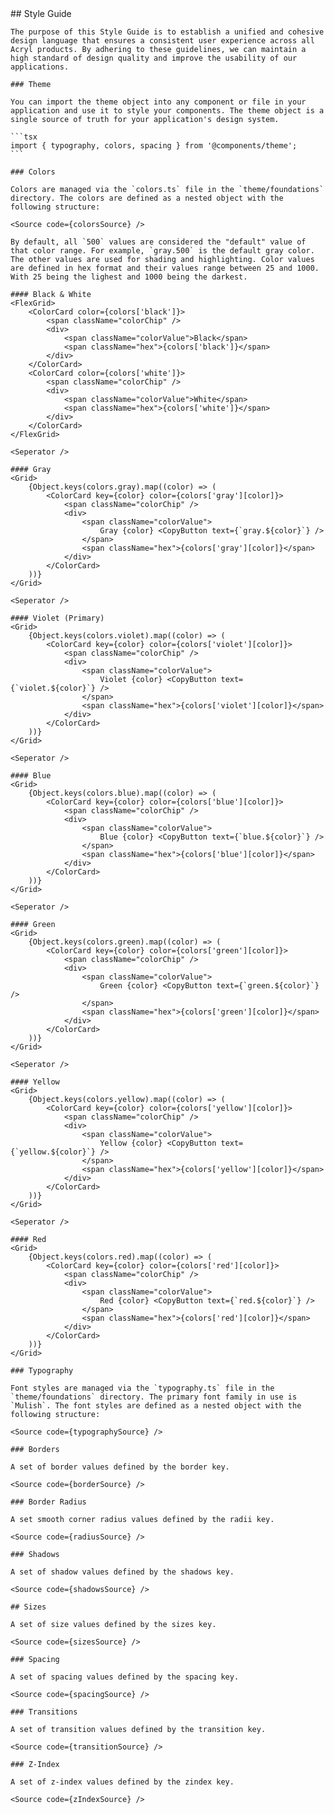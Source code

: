 




<Meta title="Style Guide" />

<div className="custom-docs">
	## Style Guide

    The purpose of this Style Guide is to establish a unified and cohesive design language that ensures a consistent user experience across all Acryl products. By adhering to these guidelines, we can maintain a high standard of design quality and improve the usability of our applications.

    ### Theme

    You can import the theme object into any component or file in your application and use it to style your components. The theme object is a single source of truth for your application's design system.

    ```tsx
    import { typography, colors, spacing } from '@components/theme';
    ```

    ### Colors

    Colors are managed via the `colors.ts` file in the `theme/foundations` directory. The colors are defined as a nested object with the following structure:

    <Source code={colorsSource} />

    By default, all `500` values are considered the "default" value of that color range. For example, `gray.500` is the default gray color. The other values are used for shading and highlighting. Color values are defined in hex format and their values range between 25 and 1000. With 25 being the lighest and 1000 being the darkest.

    #### Black & White
    <FlexGrid>
    	<ColorCard color={colors['black']}>
    		<span className="colorChip" />
    		<div>
    			<span className="colorValue">Black</span>
    			<span className="hex">{colors['black']}</span>
    		</div>
    	</ColorCard>
    	<ColorCard color={colors['white']}>
    		<span className="colorChip" />
    		<div>
    			<span className="colorValue">White</span>
    			<span className="hex">{colors['white']}</span>
    		</div>
    	</ColorCard>
    </FlexGrid>

    <Seperator />

    #### Gray
    <Grid>
    	{Object.keys(colors.gray).map((color) => (
    		<ColorCard key={color} color={colors['gray'][color]}>
    			<span className="colorChip" />
    			<div>
    				<span className="colorValue">
    					Gray {color} <CopyButton text={`gray.${color}`} />
    				</span>
    				<span className="hex">{colors['gray'][color]}</span>
    			</div>
    		</ColorCard>
    	))}
    </Grid>

    <Seperator />

    #### Violet (Primary)
    <Grid>
    	{Object.keys(colors.violet).map((color) => (
    		<ColorCard key={color} color={colors['violet'][color]}>
    			<span className="colorChip" />
    			<div>
    				<span className="colorValue">
    					Violet {color} <CopyButton text={`violet.${color}`} />
    				</span>
    				<span className="hex">{colors['violet'][color]}</span>
    			</div>
    		</ColorCard>
    	))}
    </Grid>

    <Seperator />

    #### Blue
    <Grid>
    	{Object.keys(colors.blue).map((color) => (
    		<ColorCard key={color} color={colors['blue'][color]}>
    			<span className="colorChip" />
    			<div>
    				<span className="colorValue">
    					Blue {color} <CopyButton text={`blue.${color}`} />
    				</span>
    				<span className="hex">{colors['blue'][color]}</span>
    			</div>
    		</ColorCard>
    	))}
    </Grid>

    <Seperator />

    #### Green
    <Grid>
    	{Object.keys(colors.green).map((color) => (
    		<ColorCard key={color} color={colors['green'][color]}>
    			<span className="colorChip" />
    			<div>
    				<span className="colorValue">
    					Green {color} <CopyButton text={`green.${color}`} />
    				</span>
    				<span className="hex">{colors['green'][color]}</span>
    			</div>
    		</ColorCard>
    	))}
    </Grid>

    <Seperator />

    #### Yellow
    <Grid>
    	{Object.keys(colors.yellow).map((color) => (
    		<ColorCard key={color} color={colors['yellow'][color]}>
    			<span className="colorChip" />
    			<div>
    				<span className="colorValue">
    					Yellow {color} <CopyButton text={`yellow.${color}`} />
    				</span>
    				<span className="hex">{colors['yellow'][color]}</span>
    			</div>
    		</ColorCard>
    	))}
    </Grid>

    <Seperator />

    #### Red
    <Grid>
    	{Object.keys(colors.red).map((color) => (
    		<ColorCard key={color} color={colors['red'][color]}>
    			<span className="colorChip" />
    			<div>
    				<span className="colorValue">
    					Red {color} <CopyButton text={`red.${color}`} />
    				</span>
    				<span className="hex">{colors['red'][color]}</span>
    			</div>
    		</ColorCard>
    	))}
    </Grid>

    ### Typography

    Font styles are managed via the `typography.ts` file in the `theme/foundations` directory. The primary font family in use is `Mulish`. The font styles are defined as a nested object with the following structure:

    <Source code={typographySource} />

    ### Borders

    A set of border values defined by the border key.

    <Source code={borderSource} />

    ### Border Radius

    A set smooth corner radius values defined by the radii key.

    <Source code={radiusSource} />

    ### Shadows

    A set of shadow values defined by the shadows key.

    <Source code={shadowsSource} />

    ## Sizes

    A set of size values defined by the sizes key.

    <Source code={sizesSource} />

    ### Spacing

    A set of spacing values defined by the spacing key.

    <Source code={spacingSource} />

    ### Transitions

    A set of transition values defined by the transition key.

    <Source code={transitionSource} />

    ### Z-Index

    A set of z-index values defined by the zindex key.

    <Source code={zIndexSource} />

</div>
